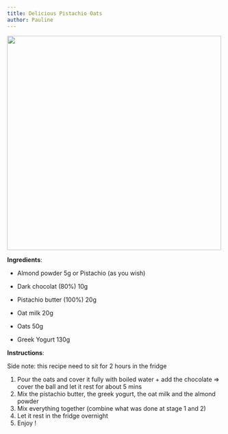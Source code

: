 ```yaml
---
title: Delicious Pistachio Oats
author: Pauline
---
```


![](images/Screenshot 2024-11-28 at 17.26.15.png){width="500"}

**Ingredients**:

-   Almond powder 5g or Pistachio (as you wish)

-   Dark chocolat (80%) 10g

-   Pistachio butter (100%) 20g

-   Oat milk 20g

-   Oats 50g

-   Greek Yogurt 130g

**Instructions**:

Side note: this recipe need to sit for 2 hours in the fridge

1.  Pour the oats and cover it fully with boiled water + add the chocolate =\> cover the ball and let it rest for about 5 mins
2.  Mix the pistachio butter, the greek yogurt, the oat milk and the almond powder
3.  Mix everything together (combine what was done at stage 1 and 2)
4.  Let it rest in the fridge overnight
5.  Enjoy !
